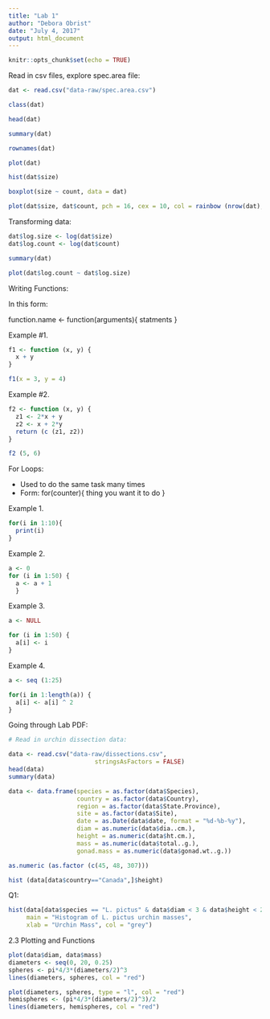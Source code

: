 ```yaml
---
title: "Lab 1"
author: "Debora Obrist"
date: "July 4, 2017"
output: html_document
---
```


```r
knitr::opts_chunk$set(echo = TRUE)
```

Read in csv files, explore spec.area file: 

```r

dat <- read.csv("data-raw/spec.area.csv")

class(dat)

head(dat)

summary(dat)

rownames(dat)

plot(dat)

hist(dat$size)

boxplot(size ~ count, data = dat)

plot(dat$size, dat$count, pch = 16, cex = 10, col = rainbow (nrow(dat), alpha = 0.5))

```

Transforming data: 

```r
dat$log.size <- log(dat$size)
dat$log.count <- log(dat$count)

summary(dat)

plot(dat$log.count ~ dat$log.size)
```


Writing Functions: 

In this form:

function.name <- function(arguments){
  statments
}

Example #1.
```r
f1 <- function (x, y) {
  x + y
}

f1(x = 3, y = 4)
```

Example #2.
```r
f2 <- function (x, y) {
  z1 <- 2*x + y
  z2 <- x + 2*y
  return (c (z1, z2))
}

f2 (5, 6)
```


For Loops: 

- Used to do the same task many times
- Form: 
  for(counter){
  thing you want it to do
  }

Example 1.
```r
for(i in 1:10){
  print(i)
}
```

Example 2. 
```r
a <- 0
for (i in 1:50) {
  a <- a + 1
  }
```

Example 3.
```r
a <- NULL

for (i in 1:50) {
  a[i] <- i
}
```

Example 4.
```r
a <- seq (1:25)

for(i in 1:length(a)) {
  a[i] <- a[i] ^ 2
}
```

Going through Lab PDF:

```r
# Read in urchin dissection data: 

data <- read.csv("data-raw/dissections.csv", 
                        stringsAsFactors = FALSE)
head(data)
summary(data)

data <- data.frame(species = as.factor(data$Species),
                   country = as.factor(data$Country),
                   region = as.factor(data$State.Province),
                   site = as.factor(data$Site),
                   date = as.Date(data$date, format = "%d-%b-%y"),
                   diam = as.numeric(data$dia..cm.),
                   height = as.numeric(data$ht.cm.),
                   mass = as.numeric(data$total..g.),
                   gonad.mass = as.numeric(data$gonad.wt..g.))

as.numeric (as.factor (c(45, 48, 307)))

hist (data[data$country=="Canada",]$height)
```

Q1:

```r
hist(data[data$species == "L. pictus" & data$diam < 3 & data$height < 2 , ]$mass, 
     main = "Histogram of L. pictus urchin masses", 
     xlab = "Urchin Mass", col = "grey")

```

2.3 Plotting and Functions

```r
plot(data$diam, data$mass)
diameters <- seq(0, 20, 0.25)
spheres <- pi*4/3*(diameters/2)^3
lines(diameters, spheres, col = "red")

plot(diameters, spheres, type = "l", col = "red")
hemispheres <- (pi*4/3*(diameters/2)^3)/2
lines(diameters, hemispheres, col = "red")
```

